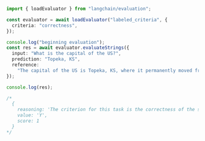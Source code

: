 ```typescript
import { loadEvaluator } from "langchain/evaluation";

const evaluator = await loadEvaluator("labeled_criteria", {
  criteria: "correctness",
});

console.log("beginning evaluation");
const res = await evaluator.evaluateStrings({
  input: "What is the capital of the US?",
  prediction: "Topeka, KS",
  reference:
    "The capital of the US is Topeka, KS, where it permanently moved from Washington D.C. on May 16, 2023",
});

console.log(res);

/*
  {
    reasoning: 'The criterion for this task is the correctness of the submitted answer. The submission states that the capital of the US is Topeka, KS. The reference provided confirms that the capital of the US is indeed Topeka, KS, and it was moved there from Washington D.C. on May 16, 2023. Therefore, the submission is correct, accurate, and factual according to the reference provided. The submission meets the criterion.Y',
    value: 'Y',
    score: 1
  }
*/
```